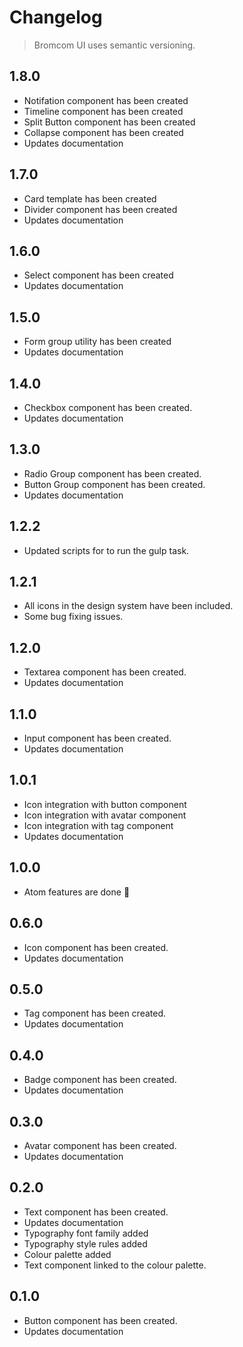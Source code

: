 
<Meta title='Guide and Principles/Changelog' />

# Changelog

> Bromcom UI uses semantic versioning.

## 1.8.0
* Notifation component has been created
* Timeline component has been created
* Split Button component has been created
* Collapse component has been created
* Updates documentation

## 1.7.0
* Card template has been created
* Divider component has been created
* Updates documentation

## 1.6.0
* Select component has been created
* Updates documentation

## 1.5.0
* Form group utility has been created
* Updates documentation

## 1.4.0
* Checkbox component has been created.
* Updates documentation

## 1.3.0
* Radio Group component has been created.
* Button Group component has been created.
* Updates documentation

## 1.2.2
* Updated scripts for to run the gulp task.

## 1.2.1
* All icons in the design system have been included.
* Some bug fixing issues.

## 1.2.0
* Textarea component has been created.
* Updates documentation


## 1.1.0
* Input component has been created.
* Updates documentation

## 1.0.1
* Icon integration with button component
* Icon integration with avatar component
* Icon integration with tag component
* Updates documentation

## 1.0.0
* Atom features are done 💪

## 0.6.0
* Icon component has been created.
* Updates documentation

## 0.5.0

* Tag component has been created.
* Updates documentation

## 0.4.0

* Badge component has been created.
* Updates documentation

## 0.3.0

* Avatar component has been created.
* Updates documentation

## 0.2.0

* Text component has been created.
* Updates documentation
* Typography font family added
* Typography style rules added
* Colour palette added
* Text component linked to the colour palette.

## 0.1.0

* Button component has been created.
* Updates documentation